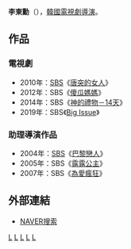 {{藝人
| 姓名     = 李東勳
| 類型     = 導演
| 圖片     = 
| 圖片尺寸 = 
| 圖片簡介 = 
| 原名     = 
| 外文名   = 이동훈
| 外文     = ko
| 羅馬拼音 = Lee Dong Hoon
| 英文名   = 
| 綽號     = 
| 其他藝名 = 
| 國籍     = {{ROK}}
| 民族     = 
| 籍貫     = 
| 出生日期 = 
| 出生地點 = 
| 職業     = [[導演|導演]]
| 語言     = [[韓語|韓語]]
| 教育程度 = [[首爾大學|首爾大學]]<br/>[[韓國藝術綜合大學|韓國藝術綜合大學]]
| 出身地   = 
| 出道作   = 
| 出道日期 = 2002年
| 代表作   = 
| 活躍年代 = 
| 經紀公司 = [[SBS_(韓國)|SBS]]
}}

'''李東勳'''（{{lang-ko|'''이동훈'''}}），[[韓國|韓國]][[電視劇|電視劇]][[導演|導演]]。
== 作品 ==
=== 電視劇 ===
*2010年：[[SBS_(韓國)|SBS]]《[[唐突的女人|唐突的女人]]》
*2012年：SBS《[[傻瓜媽媽|傻瓜媽媽]]》
*2014年：SBS《[[神的禮物－14天|神的禮物－14天]]》
*2019年：SBS《[[Big_Issue|Big Issue]]》

=== 助理導演作品 ===
*2004年：[[SBS_(韓國)|SBS]]《[[巴黎戀人|巴黎戀人]]》
*2005年：SBS《[[露露公主|露露公主]]》
*2007年：SBS《[[為愛瘋狂|為愛瘋狂]]》

== 外部連結 ==
*[http://people.search.naver.com/search.naver?where=nexearch&sm=tab_ppn&query=pd%EC%9D%B4%EB%8F%99%ED%9B%88&os=178023&ie=utf8&key=PeopleService NAVER搜索] {{Wayback|url=http://people.search.naver.com/search.naver?where=nexearch&sm=tab_ppn&query=pd%EC%9D%B4%EB%8F%99%ED%9B%88&os=178023&ie=utf8&key=PeopleService |date=20181211035304 }}{{ko}}

[[Category:韓國導演|L]]
[[Category:韓國電視劇導演|L]]
[[Category:首爾大學校友|L]]
[[Category:韓國藝術綜合學校校友|L]]
[[Category:李姓|L]]